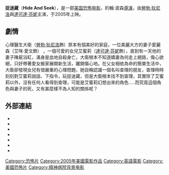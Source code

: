 
'''捉迷藏'''（'''Hide And Seek'''），是一部[[美國電影|美国]][[恐怖电影|恐怖电影]]，約翰·波森[[導演|導演]]，由[[勞勃·狄尼洛|勞勃·狄尼洛]]與[[達可達·芬妮|達可達·芬妮]]主演，于2005年上映。

==劇情==
心理醫生大衛（[[勞勃·狄尼洛|勞勃·狄尼洛]]飾）原本有個美好的家庭，一位美麗大方的妻子愛麗森（艾咪·愛文飾） ，一個可愛的女兒艾蜜莉（[[達可達·芬妮|達可達·芬妮]]飾），直到有一天他的妻子陳屍浴缸，滿身是血地自殺身亡，大衛根本不知道嬌妻為何走上絕路，傷心欲絕，只好帶著愛女搬家展開新生活，離開傷心地。在父女相依為命的簡單生活中，大衛卻發現女兒有很嚴重的心理問題，她自稱認識一個名叫查理的朋友，查理時時刻刻對艾蜜莉說話、下指令，玩捉迷藏，但是大衛根本找不到查理，其實除了艾蜜莉以外，沒有任何人看得到查理，可能是艾蜜莉幻想出來的角色.....而究竟這個角色與妻子的死，又有甚麼樣不為人知的關係呢？

==外部連結==
* {{official website|http://www.hideandseekthemovie.com/}} 
* {{Cite web |url=http://www.hideandseekthemovie.com/home.html |title=存档副本 |access-date=2015-02-28 |archive-url=https://web.archive.org/web/20070718001444/http://www.hideandseekthemovie.com/home.html |archive-date=2007-07-18 |dead-url=yes }}
* {{Amg movie|299129|Hide and Seek}}
* {{mojo title|hideandseek|Hide and Seek}}
* {{IMDb title|0382077|Hide and Seek}}
* {{metacritic film|id=hideandseek|title=Hide and Seek}}
* {{rotten-tomatoes|id=1141193-hide_and_seek|title=Hide and Seek}}

[[Category:恐怖片|Category:恐怖片]]
[[Category:2005年美國電影作品|Category:2005年美國電影作品]]
[[Category:英語電影|Category:英語電影]]
[[Category:美國恐怖片|Category:美國恐怖片]]
[[Category:精神病院背景电影|Category:精神病院背景电影]]